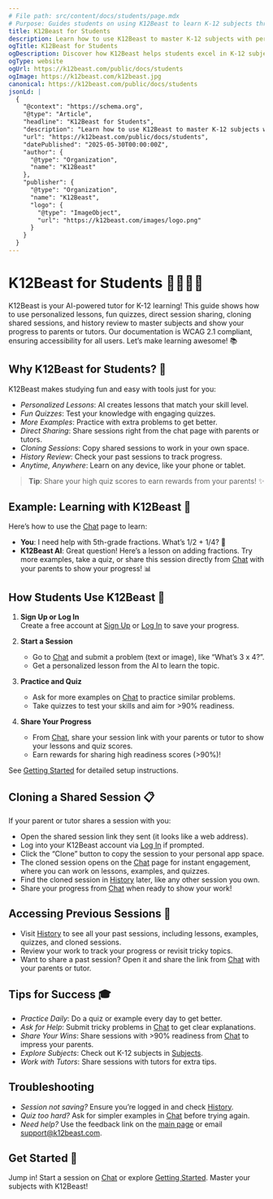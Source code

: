 ```yaml
---
# File path: src/content/docs/students/page.mdx
# Purpose: Guides students on using K12Beast to learn K-12 subjects through AI-powered lessons, quizzes, direct session sharing from the chat page, cloning shared sessions for immediate engagement, and accessing previous sessions in history.
title: K12Beast for Students
description: Learn how to use K12Beast to master K-12 subjects with personalized lessons, quizzes, session sharing, cloning shared sessions, and history review.
ogTitle: K12Beast for Students
ogDescription: Discover how K12Beast helps students excel in K-12 subjects with AI-powered tutoring, quizzes, and progress sharing.
ogType: website
ogUrl: https://k12beast.com/public/docs/students
ogImage: https://k12beast.com/k12beast.jpg
canonical: https://k12beast.com/public/docs/students
jsonLd: |
  {
    "@context": "https://schema.org",
    "@type": "Article",
    "headline": "K12Beast for Students",
    "description": "Learn how to use K12Beast to master K-12 subjects with personalized lessons, quizzes, session sharing, cloning shared sessions, and history review.",
    "url": "https://k12beast.com/public/docs/students",
    "datePublished": "2025-05-30T00:00:00Z",
    "author": {
      "@type": "Organization",
      "name": "K12Beast"
    },
    "publisher": {
      "@type": "Organization",
      "name": "K12Beast",
      "logo": {
        "@type": "ImageObject",
        "url": "https://k12beast.com/images/logo.png"
      }
    }
  }
---
```


# K12Beast for Students 👩‍🎓👨‍🎓

K12Beast is your AI-powered tutor for K-12 learning! This guide shows how to use personalized lessons, fun quizzes, direct session sharing, cloning shared sessions, and history review to master subjects and show your progress to parents or tutors. Our documentation is WCAG 2.1 compliant, ensuring accessibility for all users. Let’s make learning awesome! 📚

## Why K12Beast for Students? 🌟

K12Beast makes studying fun and easy with tools just for you:

- *Personalized Lessons*: AI creates lessons that match your skill level.
- *Fun Quizzes*: Test your knowledge with engaging quizzes.
- *More Examples*: Practice with extra problems to get better.
- *Direct Sharing*: Share sessions right from the chat page with parents or tutors.
- *Cloning Sessions*: Copy shared sessions to work in your own space.
- *History Review*: Check your past sessions to track progress.
- *Anytime, Anywhere*: Learn on any device, like your phone or tablet.

> **Tip**: Share your high quiz scores to earn rewards from your parents! ✨

## Example: Learning with K12Beast 📝

Here’s how to use the [Chat](/chat) page to learn:

- **You**: I need help with 5th-grade fractions. What’s 1/2 + 1/4? 🧮
- **K12Beast AI**: Great question! Here’s a lesson on adding fractions. Try more examples, take a quiz, or share this session directly from [Chat](/chat) with your parents to show your progress! 📊

## How Students Use K12Beast 🚀

1. **Sign Up or Log In**  
   Create a free account at [Sign Up](/public/signup) or [Log In](/public/login) to save your progress.

2. **Start a Session**  
   - Go to [Chat](/chat) and submit a problem (text or image), like “What’s 3 x 4?”.  
   - Get a personalized lesson from the AI to learn the topic.

3. **Practice and Quiz**  
   - Ask for more examples on [Chat](/chat) to practice similar problems.  
   - Take quizzes to test your skills and aim for >90% readiness.

4. **Share Your Progress**  
   - From [Chat](/chat), share your session link with your parents or tutor to show your lessons and quiz scores.  
   - Earn rewards for sharing high readiness scores (>90%)!

See [Getting Started](/public/docs/getting-started) for detailed setup instructions.

## Cloning a Shared Session 📋

If your parent or tutor shares a session with you:

- Open the shared session link they sent (it looks like a web address).
- Log into your K12Beast account via [Log In](/public/login) if prompted.
- Click the “Clone” button to copy the session to your personal app space.
- The cloned session opens on the [Chat](/chat) page for instant engagement, where you can work on lessons, examples, and quizzes.
- Find the cloned session in [History](/history) later, like any other session you own.
- Share your progress from [Chat](/chat) when ready to show your work!

## Accessing Previous Sessions 📜

- Visit [History](/history) to see all your past sessions, including lessons, examples, quizzes, and cloned sessions.
- Review your work to track your progress or revisit tricky topics.
- Want to share a past session? Open it and share the link from [Chat](/chat) with your parents or tutor.

## Tips for Success 🎓

- *Practice Daily*: Do a quiz or example every day to get better.  
- *Ask for Help*: Submit tricky problems in [Chat](/chat) to get clear explanations.  
- *Share Your Wins*: Share sessions with >90% readiness from [Chat](/chat) to impress your parents.  
- *Explore Subjects*: Check out K-12 subjects in [Subjects](/public/docs/subjects).  
- *Work with Tutors*: Share sessions with tutors for extra tips.

## Troubleshooting

- *Session not saving?* Ensure you’re logged in and check [History](/history).  
- *Quiz too hard?* Ask for simpler examples in [Chat](/chat) before trying again.  
- *Need help?* Use the feedback link on the [main page](/) or email support@k12beast.com.

## Get Started 🐾

Jump in! Start a session on [Chat](/chat) or explore [Getting Started](/public/docs/getting-started). Master your subjects with K12Beast!
